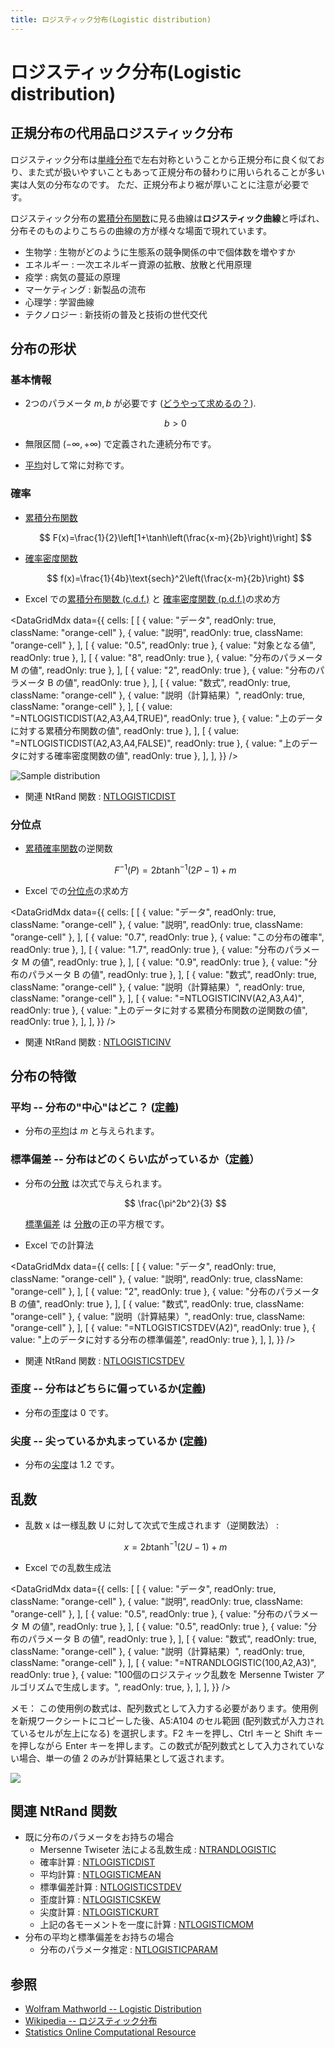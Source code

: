 ```yaml
---
title: ロジスティック分布(Logistic distribution)
---
```



# ロジスティック分布(Logistic distribution)

## 正規分布の代用品ロジスティック分布

ロジスティック分布は[単峰分布](https://www.ntrand.com/jp/glossary/#local_Unimodal)で左右対称ということから正規分布に良く似ており、また式が扱いやすいこともあって正規分布の替わりに用いられることが多い実は人気の分布なのです。 ただ、正規分布より裾が厚いことに注意が必要です。

ロジスティック分布の[累積分布関数](https://www.ntrand.com/jp/glossary/#local_Cumulative)に見る曲線は**ロジスティック曲線**と呼ばれ、分布そのものよりこちらの曲線の方が様々な場面で現れています。

- 生物学 : 生物がどのように生態系の競争関係の中で個体数を増やすか
- エネルギー : 一次エネルギー資源の拡散、放散と代用原理
- 疫学 : 病気の蔓延の原理
- マーケティング : 新製品の流布
- 心理学 : 学習曲線
- テクノロジー : 新技術の普及と技術の世代交代

## 分布の形状

### 基本情報

- 2つのパラメータ $m, b$ が必要です ([どうやって求めるの？](https://www.ntrand.com/jp/ntlogisticparam/)).

  $$
  b>0
  $$

- 無限区間 $(-\infty,+\infty)$ で定義された連続分布です。
- [平均](https://www.ntrand.com/jp/glossary/#local_mean)対して常に対称です。

### 確率

- [累積分布関数](https://www.ntrand.com/jp/glossary/#local_cumulative)

  $$
  F(x)=\frac{1}{2}\left[1+\tanh\left(\frac{x-m}{2b}\right)\right]
  $$

- [確率密度関数](https://www.ntrand.com/jp/glossary/#local_probability)

  $$
  f(x)=\frac{1}{4b}\text{sech}^2\left(\frac{x-m}{2b}\right)
  $$

- Excel での[累積分布関数 (c.d.f.)](https://www.ntrand.com/jp/glossary/#local_cumulative) と [確率密度関数 (p.d.f.)](https://www.ntrand.com/jp/glossary/#local_Probability)の求め方

<DataGridMdx
  data={{
    cells: [
      [
        { value: "データ", readOnly: true, className: "orange-cell" },
        { value: "説明", readOnly: true, className: "orange-cell" },
      ],
      [
        { value: "0.5", readOnly: true },
        { value: "対象となる値", readOnly: true },
      ],
      [
        { value: "8", readOnly: true },
        { value: "分布のパラメータ M の値", readOnly: true },
      ],
      [
        { value: "2", readOnly: true },
        { value: "分布のパラメータ B の値", readOnly: true },
      ],
      [
        { value: "数式", readOnly: true, className: "orange-cell" },
        { value: "説明（計算結果）", readOnly: true, className: "orange-cell" },
      ],
      [
        { value: "=NTLOGISTICDIST(A2,A3,A4,TRUE)", readOnly: true },
        { value: "上のデータに対する累積分布関数の値", readOnly: true },
      ],
      [
        { value: "=NTLOGISTICDIST(A2,A3,A4,FALSE)", readOnly: true },
        { value: "上のデータに対する確率密度関数の値", readOnly: true },
      ],
    ],
  }}
/>

![Sample distribution](./../assets/functions/plot/plotLogistic.jpg)

- 関連 NtRand 関数 : [NTLOGISTICDIST](https://www.ntrand.com/jp/ntlogisticdist/)

### 分位点

- [累積確率関数](https://www.ntrand.com/jp/glossary/#local_cumulative)の逆関数

  $$
  F^{-1}(P)=2b\tanh^{-1}(2P-1)+m
  $$

- Excel での[分位点](https://www.ntrand.com/jp/glossary/#local_quantile)の求め方

<DataGridMdx
  data={{
    cells: [
      [
        { value: "データ", readOnly: true, className: "orange-cell" },
        { value: "説明", readOnly: true, className: "orange-cell" },
      ],
      [
        { value: "0.7", readOnly: true },
        { value: "この分布の確率", readOnly: true },
      ],
      [
        { value: "1.7", readOnly: true },
        { value: "分布のパラメータ M の値", readOnly: true },
      ],
      [
        { value: "0.9", readOnly: true },
        { value: "分布のパラメータ B の値", readOnly: true },
      ],
      [
        { value: "数式", readOnly: true, className: "orange-cell" },
        { value: "説明（計算結果）", readOnly: true, className: "orange-cell" },
      ],
      [
        { value: "=NTLOGISTICINV(A2,A3,A4)", readOnly: true },
        { value: "上のデータに対する累積分布関数の逆関数の値", readOnly: true },
      ],
    ],
  }}
/>

- 関連 NtRand 関数 : [NTLOGISTICINV](https://www.ntrand.com/jp/ntlogisticinv/)

## 分布の特徴

### 平均 -- 分布の"中心"はどこ？ ([定義](https://www.ntrand.com/jp/glossary/#local_mean))

- 分布の[平均](https://www.ntrand.com/jp/glossary/#local_mean)は $m$ と与えられます。

### 標準偏差 -- 分布はどのくらい広がっているか（[定義](https://www.ntrand.com/jp/glossary/#local_standard_deviation)）

- 分布の[分散](https://www.ntrand.com/jp/glossary/#local_variance) は次式で与えられます。

  $$
  \frac{\pi^2b^2}{3}
  $$

  [標準偏差](https://www.ntrand.com/jp/glossary/#local_standard_deviation) は [分散](https://www.ntrand.com/jp/glossary/#local_variance)の正の平方根です。

- Excel での計算法

<DataGridMdx
  data={{
    cells: [
      [
        { value: "データ", readOnly: true, className: "orange-cell" },
        { value: "説明", readOnly: true, className: "orange-cell" },
      ],
      [
        { value: "2", readOnly: true },
        { value: "分布のパラメータ B の値", readOnly: true },
      ],
      [
        { value: "数式", readOnly: true, className: "orange-cell" },
        { value: "説明（計算結果）", readOnly: true, className: "orange-cell" },
      ],
      [
        { value: "=NTLOGISTICSTDEV(A2)", readOnly: true },
        { value: "上のデータに対する分布の標準偏差", readOnly: true },
      ],
    ],
  }}
/>

- 関連 NtRand 関数 : [NTLOGISTICSTDEV](https://www.ntrand.com/jp/ntlogisticstdev/)

### 歪度 -- 分布はどちらに偏っているか([定義](https://www.ntrand.com/jp/glossary/#local_skewness))

- 分布の[歪度](https://www.ntrand.com/jp/glossary/#local_skewness)は $0$ です。

### 尖度 -- 尖っているか丸まっているか ([定義](https://www.ntrand.com/jp/glossary/#local_kurtosis))

- 分布の[尖度](https://www.ntrand.com/jp/glossary/#local_kurtosis)は $1.2$ です。

## 乱数

- 乱数 x は一様乱数 U に対して次式で生成されます（逆関数法） :

  $$
  x=2b\tanh^{-1}(2U-1)+m
  $$

- Excel での乱数生成法

<DataGridMdx
  data={{
    cells: [
      [
        { value: "データ", readOnly: true, className: "orange-cell" },
        { value: "説明", readOnly: true, className: "orange-cell" },
      ],
      [
        { value: "0.5", readOnly: true },
        { value: "分布のパラメータ M の値", readOnly: true },
      ],
      [
        { value: "0.5", readOnly: true },
        { value: "分布のパラメータ B の値", readOnly: true },
      ],
      [
        { value: "数式", readOnly: true, className: "orange-cell" },
        { value: "説明（計算結果）", readOnly: true, className: "orange-cell" },
      ],
      [
        { value: "=NTRANDLOGISTIC(100,A2,A3)", readOnly: true },
        {
          value:
            "100個のロジスティック乱数を Mersenne Twister アルゴリズムで生成します。",
          readOnly: true,
        },
      ],
    ],
  }}
/>

メモ： この使用例の数式は、配列数式として入力する必要があります。使用例を新規ワークシートにコピーした後、A5:A104 のセル範囲 (配列数式が入力されているセルが左上になる) を選択します。F2 キーを押し、Ctrl キーと Shift キーを押しながら Enter キーを押します。この数式が配列数式として入力されていない場合、単一の値 2 のみが計算結果として返されます。

![](./../assets/functions/histogram/histogramLogistic.jpg)

## 関連 NtRand 関数

- 既に分布のパラメータをお持ちの場合
  - Mersenne Twiseter 法による乱数生成 : [NTRANDLOGISTIC](https://www.ntrand.com/jp/ntrandlogistic/)
  - 確率計算 : [NTLOGISTICDIST](https://www.ntrand.com/jp/ntlogisticdist/)
  - 平均計算 : [NTLOGISTICMEAN](https://www.ntrand.com/jp/ntlogisticmean/)
  - 標準偏差計算 : [NTLOGISTICSTDEV](https://www.ntrand.com/jp/ntlogisticskew/)
  - 歪度計算 : [NTLOGISTICSKEW](https://www.ntrand.com/jp/ntlogisticskew/)
  - 尖度計算 : [NTLOGISTICKURT](https://www.ntrand.com/jp/ntlogistickurt/)
  - 上記の各モーメントを一度に計算 : [NTLOGISTICMOM](https://www.ntrand.com/jp/ntlogisticmom/)
- 分布の平均と標準偏差をお持ちの場合
  - 分布のパラメータ推定 : [NTLOGISTICPARAM](https://www.ntrand.com/jp/ntlogisticparam/)

## 参照

- [Wolfram Mathworld -- Logistic Distribution](http://mathworld.wolfram.com/LogisticDistribution.html)
- [Wikipedia -- ロジスティック分布](http://en.wikipedia.org/wiki/Logistic_distribution)
- [Statistics Online Computational Resource](http://www.socr.ucla.edu/htmls/SOCR_Distributions.html)
